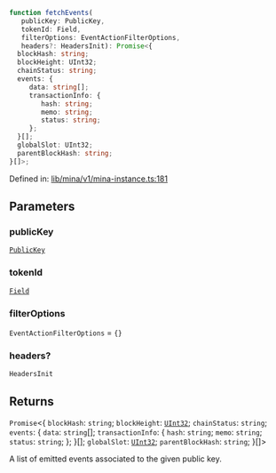 ```ts
function fetchEvents(
   publicKey: PublicKey, 
   tokenId: Field, 
   filterOptions: EventActionFilterOptions, 
   headers?: HeadersInit): Promise<{
  blockHash: string;
  blockHeight: UInt32;
  chainStatus: string;
  events: {
     data: string[];
     transactionInfo: {
        hash: string;
        memo: string;
        status: string;
     };
  }[];
  globalSlot: UInt32;
  parentBlockHash: string;
}[]>;
```

Defined in: [lib/mina/v1/mina-instance.ts:181](https://github.com/o1-labs/o1js/blob/fca908c243ee8e908efacaf73a882d48759e675a/src/lib/mina/v1/mina-instance.ts#L181)

## Parameters

### publicKey

[`PublicKey`](../../../../classes/PublicKey.mdx)

### tokenId

[`Field`](../../../../classes/Field.mdx)

### filterOptions

`EventActionFilterOptions` = `{}`

### headers?

`HeadersInit`

## Returns

`Promise`\<\{
  `blockHash`: `string`;
  `blockHeight`: [`UInt32`](../../../../classes/UInt32.mdx);
  `chainStatus`: `string`;
  `events`: \{
     `data`: `string`[];
     `transactionInfo`: \{
        `hash`: `string`;
        `memo`: `string`;
        `status`: `string`;
     \};
  \}[];
  `globalSlot`: [`UInt32`](../../../../classes/UInt32.mdx);
  `parentBlockHash`: `string`;
\}[]\>

A list of emitted events associated to the given public key.

